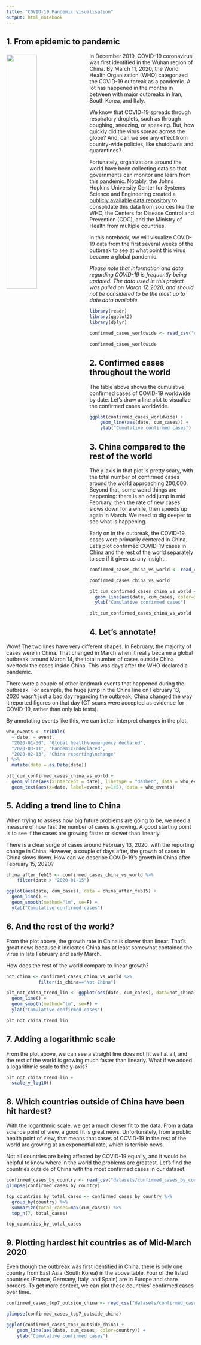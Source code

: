 ```yaml
---
title: "COVID-19 Pandemic visualisation"
output: html_notebook
---
```


## 1. From epidemic to pandemic
<p><img style="float: left; margin:5px 20px 5px 1px; width:40%" src="https://www.nps.gov/aboutus/news/images/CDC-coronavirus-image-23311-for-web.jpg?maxwidth=650&autorotate=false"></p>
<p>In December 2019, COVID-19 coronavirus was first identified in the Wuhan region of China. By March 11, 2020, the World Health Organization (WHO) categorized the COVID-19 outbreak as a pandemic. A lot has happened in the months in between with major outbreaks in Iran, South Korea, and Italy. </p>
<p>We know that COVID-19 spreads through respiratory droplets, such as through coughing, sneezing, or speaking. But, how quickly did the virus spread across the globe? And, can we see any effect from country-wide policies, like shutdowns and quarantines? </p>
<p>Fortunately, organizations around the world have been collecting data so that governments can monitor and learn from this pandemic. Notably, the Johns Hopkins University Center for Systems Science and Engineering created a <a href="https://github.com/RamiKrispin/coronavirus">publicly available data repository</a> to consolidate this data from sources like the WHO, the Centers for Disease Control and Prevention (CDC), and the Ministry of Health from multiple countries.</p>
<p>In this notebook, we will visualize COVID-19 data from the first several weeks of the outbreak to see at what point this virus became a global pandemic.</p>
<p><em>Please note that information and data regarding COVID-19 is frequently being updated. The data used in this project was pulled on March 17, 2020, and should not be considered to be the most up to date data available.</em></p>


```r
library(readr)
library(ggplot2)
library(dplyr)

confirmed_cases_worldwide <- read_csv("datasets/confirmed_cases_worldwide.csv")

confirmed_cases_worldwide
```

## 2. Confirmed cases throughout the world
<p>The table above shows the cumulative confirmed cases of COVID-19 worldwide by date. Let's draw a line plot to visualize the confirmed cases worldwide.</p>

```r
ggplot(confirmed_cases_worldwide) +
    geom_line(aes(date, cum_cases)) +
    ylab("Cumulative confirmed cases")
```

## 3. China compared to the rest of the world
<p>The y-axis in that plot is pretty scary, with the total number of confirmed cases around the world approaching 200,000. Beyond that, some weird things are happening: there is an odd jump in mid February, then the rate of new cases slows down for a while, then speeds up again in March. We need to dig deeper to see what is happening.</p>
<p>Early on in the outbreak, the COVID-19 cases were primarily centered in China. Let's plot confirmed COVID-19 cases in China and the rest of the world separately to see if it gives us any insight.</p>

```r
confirmed_cases_china_vs_world <- read_csv("datasets/confirmed_cases_china_vs_world.csv")

confirmed_cases_china_vs_world

plt_cum_confirmed_cases_china_vs_world <- ggplot(confirmed_cases_china_vs_world) +
  geom_line(aes(date, cum_cases, color=is_china)) +
  ylab("Cumulative confirmed cases")

plt_cum_confirmed_cases_china_vs_world
```


## 4. Let's annotate!
<p>Wow! The two lines have very different shapes. In February, the majority of cases were in China. That changed in March when it really became a global outbreak: around March 14, the total number of cases outside China overtook the cases inside China. This was days after the WHO declared a pandemic.</p>
<p>There were a couple of other landmark events that happened during the outbreak. For example, the huge jump in the China line on February 13, 2020 wasn't just a bad day regarding the outbreak; China changed the way it reported figures on that day (CT scans were accepted as evidence for COVID-19, rather than only lab tests).</p>
<p>By annotating events like this, we can better interpret changes in the plot.</p>


```r
who_events <- tribble(
  ~ date, ~ event,
  "2020-01-30", "Global health\nemergency declared",
  "2020-03-11", "Pandemic\ndeclared",
  "2020-02-13", "China reporting\nchange"
) %>%
  mutate(date = as.Date(date))

plt_cum_confirmed_cases_china_vs_world +
  geom_vline(aes(xintercept = date), linetype = "dashed", data = who_events) +
  geom_text(aes(x=date, label=event, y=1e5), data = who_events)
```

## 5. Adding a trend line to China
<p>When trying to assess how big future problems are going to be, we need a measure of how fast the number of cases is growing. A good starting point is to see if the cases are growing faster or slower than linearly.</p>
<p>There is a clear surge of cases around February 13, 2020, with the reporting change in China. However, a couple of days after, the growth of cases in China slows down. How can we describe COVID-19's growth in China after February 15, 2020?</p>

```r
china_after_feb15 <- confirmed_cases_china_vs_world %>% 
    filter(date > "2020-01-15")

ggplot(aes(date, cum_cases), data = china_after_feb15) +
  geom_line() +
  geom_smooth(method="lm", se=F) +
  ylab("Cumulative confirmed cases")
```

## 6. And the rest of the world?
<p>From the plot above, the growth rate in China is slower than linear. That's great news because it indicates China has at least somewhat contained the virus in late February and early March.</p>
<p>How does the rest of the world compare to linear growth?</p>

```r
not_china <- confirmed_cases_china_vs_world %>%
            filter(is_china=="Not China")

plt_not_china_trend_lin <- ggplot(aes(date, cum_cases), data=not_china) +
  geom_line() +
  geom_smooth(method="lm", se=F) +
  ylab("Cumulative confirmed cases")

plt_not_china_trend_lin 
```

## 7. Adding a logarithmic scale
<p>From the plot above, we can see a straight line does not fit well at all, and the rest of the world is growing much faster than linearly. What if we added a logarithmic scale to the y-axis?</p>

```r
plt_not_china_trend_lin + 
  scale_y_log10()
```

## 8. Which countries outside of China have been hit hardest?
<p>With the logarithmic scale, we get a much closer fit to the data. From a data science point of view, a good fit is great news. Unfortunately, from a public health point of view, that means that cases of COVID-19 in the rest of the world are growing at an exponential rate, which is terrible news.</p>
<p>Not all countries are being affected by COVID-19 equally, and it would be helpful to know where in the world the problems are greatest. Let's find the countries outside of China with the most confirmed cases in our dataset.</p>

```r
confirmed_cases_by_country <- read_csv("datasets/confirmed_cases_by_country.csv")
glimpse(confirmed_cases_by_country)

top_countries_by_total_cases <- confirmed_cases_by_country %>%
  group_by(country) %>%
  summarize(total_cases=max(cum_cases)) %>%
  top_n(7, total_cases)

top_countries_by_total_cases
```

## 9. Plotting hardest hit countries as of Mid-March 2020
<p>Even though the outbreak was first identified in China, there is only one country from East Asia (South Korea) in the above table. Four of the listed countries (France, Germany, Italy, and Spain) are in Europe and share borders. To get more context, we can plot these countries' confirmed cases over time.</p>

```r
confirmed_cases_top7_outside_china <- read_csv("datasets/confirmed_cases_top7_outside_china.csv")

glimpse(confirmed_cases_top7_outside_china)

ggplot(confirmed_cases_top7_outside_china) +
    geom_line(aes(date, cum_cases, color=country)) +
    ylab("Cumulative confirmed cases")
```

